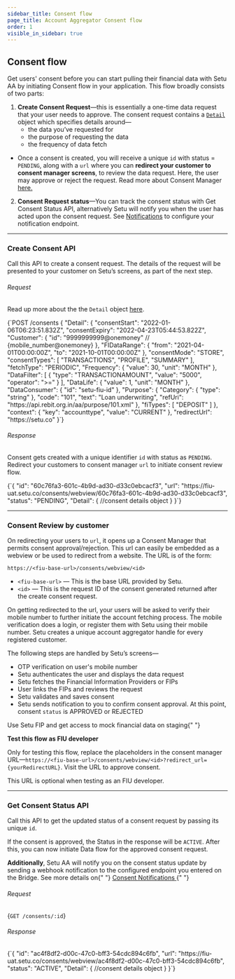 ```yaml
---
sidebar_title: Consent flow
page_title: Account Aggregator Consent flow
order: 1
visible_in_sidebar: true
---
```


## Consent flow

Get users' consent before you can start pulling their financial data with Setu AA by initiating Consent flow in your application. This flow broadly consists of two parts:

1.  **Create Consent Request**—this is essentially a one-time data request that your user needs to approve. The consent request contains a [`Detail`](%28/data/account-aggregator/consent-object%29) object which specifies details around—
    - the data you’ve requested for
    - the purpose of requesting the data
    - the frequency of data fetch

- Once a consent is created, you will receive a unique `id` with status = `PENDING`, along with a `url` where you can **redirect your customer to consent manager screens**, to review the data request. Here, the user may approve or reject the request. Read more about Consent Manager [here.](https://staging.docs.setu.co/data/account-aggregator/consent-manager)

2. **Consent Request status**—You can track the consent status with Get Consent Status API, alternatively Setu will notify you when the user has acted upon the consent request. See [Notifications](/data/account-aggregator/api-integration/notifications) to configure your notification endpoint.

<hr class="primary" />

### Create Consent API

Call this API to create a consent request. The details of the request will be presented to your customer on Setu’s screens, as part of the next step.

###### Request

Read up more about the the `Detail` object <a href="/data/account-aggregator/consent-object" target="_blank">here</a>.

<CodeBlockWithCopy language="json">
  {`POST /consents
{
    "Detail": {
        "consentStart": "2022-01-06T06:23:51.832Z",
        "consentExpiry": "2022-04-23T05:44:53.822Z",
        "Customer": {
            "id": "9999999999@onemoney" // {mobile_number@onemoney}
        },
        "FIDataRange": {
            "from": "2021-04-01T00:00:00Z",
            "to": "2021-10-01T00:00:00Z"
        },
        "consentMode": "STORE",
        "consentTypes": [
            "TRANSACTIONS",
            "PROFILE",
            "SUMMARY"
        ],
        "fetchType": "PERIODIC",
        "Frequency": {
            "value": 30,
            "unit": "MONTH"
        },
        "DataFilter": [
            {
                "type": "TRANSACTIONAMOUNT",
                "value": "5000",
                "operator": ">="
            }
        ],
        "DataLife": {
            "value": 1,
            "unit": "MONTH"
        },
        "DataConsumer": {
            "id": "setu-fiu-id"
        },
        "Purpose": {
            "Category": {
                "type": "string"
            },
            "code": "101",
            "text": "Loan underwriting",
            "refUri": "https://api.rebit.org.in/aa/purpose/101.xml"
        },
        "fiTypes": [
            "DEPOSIT"
        ]
    },
    "context": {
            "key": "accounttype",
            "value": "CURRENT"
        },
    "redirectUrl": "https://setu.co"
}`}
</CodeBlockWithCopy>

###### Response

Consent gets created with a unique identifier `id` with status as `PENDING`. Redirect your customers to consent manager `url` to initiate consent review flow.

<CodeBlockWithCopy language="json">
  {`{
    "id": "60c76fa3-601c-4b9d-ad30-d33c0ebcacf3",
    "url": "https://fiu-uat.setu.co/consents/webview/60c76fa3-601c-4b9d-ad30-d33c0ebcacf3",
    "status": "PENDING",
    "Detail": {
      //consent details object
}
}`}
</CodeBlockWithCopy>

<hr class="primary" />

### Consent Review by customer

On redirecting your users to `url`, it opens up a Consent Manager that permits consent approval/rejection. This url can easily be embedded as a webview or be used to redirect from a website. The URL is of the form:

`https://<fiu-base-url>/consents/webview/<id>`

- `<fiu-base-url>` — This is the base URL provided by Setu.
- `<id>` — This is the request ID of the consent generated returned after the create consent request.

On getting redirected to the url, your users will be asked to verify their mobile number to further initiate the account fetching process. The mobile verification does a login, or register them with Setu using their mobile number. Setu creates a unique account aggregator handle for every registered customer.

The following steps are handled by Setu’s screens—

- OTP verification on user's mobile number
- Setu authenticates the user and displays the data request
- Setu fetches the Financial Information Providers or FIPs
- User links the FIPs and reviews the request
- Setu validates and saves consent
- Setu sends notification to you to confirm consent approval. At this point, consent `status` is APPROVED or REJECTED

<Callout type="tip">
  Use Setu FIP and get access to mock financial data on staging{" "}
</Callout>

<br />

**Test this flow as FIU developer**

Only for testing this flow, replace the placeholders in the consent manager URL—`https://<fiu-base-url>/consents/webview/<id>?redirect_url={yourRedirectURL}`. Visit the URL to approve consent.

<Callout type="tip">
  This URL is optional when testing as an FIU developer.
</Callout>

<br />

<hr class="primary" />

### Get Consent Status API

Call this API to get the updated status of a consent request by passing its unique `id`.

If the consent is approved, the Status in the response will be `ACTIVE`. After this, you can now initiate Data flow for the approved consent request.

<Callout type="highlight">
  <strong>Additionally</strong>, Setu AA will notify you on the consent status
  update by sending a webhook notification to the configured endpoint you
  entered on the Bridge. See more details on{" "}
  <a href="/data/account-aggregator/api-integration/notifications">
    Consent Notifications
  </a>
</Callout>{" "}

<br />

###### Request

<CodeBlockWithCopy language="json">{` GET /consents/:id `}</CodeBlockWithCopy>

###### Response

<CodeBlockWithCopy language="json">
  {`{
    "id": "ac4f8df2-d00c-47c0-bff3-54cdc894c6fb",
    "url": "https://fiu-uat.setu.co/consents/webview/ac4f8df2-d00c-47c0-bff3-54cdc894c6fb",
    "status": "ACTIVE",
    "Detail": {
       //consent details object
}
}`}
</CodeBlockWithCopy>

<WasPageHelpful />
